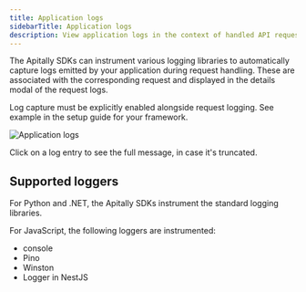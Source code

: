 ```yaml
---
title: Application logs
sidebarTitle: Application logs
description: View application logs in the context of handled API requests.
---
```


The Apitally SDKs can instrument various logging libraries to automatically capture logs emitted by your application during request handling.
These are associated with the corresponding request and displayed in the details modal of the request logs.

Log capture must be explicitly enabled alongside request logging. See example in the setup guide for your framework.

<img src="https://assets.apitally.io/docs/2025-08-26/request-log-item-logs.webp" alt="Application logs" className="rounded-xl" />

<Tip>Click on a log entry to see the full message, in case it's truncated.</Tip>

## Supported loggers

For Python and .NET, the Apitally SDKs instrument the standard logging libraries.

For JavaScript, the following loggers are instrumented:

- console
- Pino
- Winston
- Logger in NestJS
